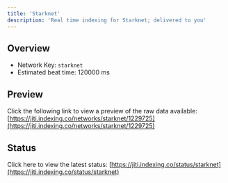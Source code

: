 ```yaml
---
title: 'Starknet'
description: 'Real time indexing for Starknet; delivered to you'
---
```


## Overview
- Network Key: `starknet`
- Estimated beat time: 120000 ms

## Preview
Click the following link to view a preview of the raw data available: [https://jiti.indexing.co/networks/starknet/1229725](https://jiti.indexing.co/networks/starknet/1229725)

## Status
Click here to view the latest status: [https://jiti.indexing.co/status/starknet](https://jiti.indexing.co/status/starknet)
